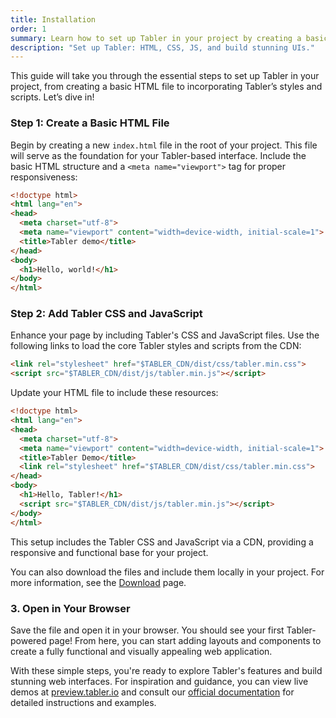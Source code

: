 ```yaml
---
title: Installation
order: 1
summary: Learn how to set up Tabler in your project by creating a basic HTML file, adding Tabler’s CSS and JavaScript, and exploring its powerful components to build responsive and visually stunning web applications.
description: "Set up Tabler: HTML, CSS, JS, and build stunning UIs."
---
```


This guide will take you through the essential steps to set up Tabler in your project, from creating a basic HTML file to incorporating Tabler’s styles and scripts. Let’s dive in!

<div className="steps">

### Step 1: Create a Basic HTML File

Begin by creating a new `index.html` file in the root of your project. This file will serve as the foundation for your Tabler-based interface. Include the basic HTML structure and a `<meta name="viewport">` tag for proper responsiveness:

```html
<!doctype html>
<html lang="en">
<head>
  <meta charset="utf-8">
  <meta name="viewport" content="width=device-width, initial-scale=1">
  <title>Tabler demo</title>
</head>
<body>
  <h1>Hello, world!</h1>
</body>
</html>
```

### Step 2: Add Tabler CSS and JavaScript

Enhance your page by including Tabler's CSS and JavaScript files. Use the following links to load the core Tabler styles and scripts from the CDN:

```html
<link rel="stylesheet" href="$TABLER_CDN/dist/css/tabler.min.css">
<script src="$TABLER_CDN/dist/js/tabler.min.js"></script>
```

Update your HTML file to include these resources:

```html
<!doctype html>
<html lang="en">
<head>
  <meta charset="utf-8">
  <meta name="viewport" content="width=device-width, initial-scale=1">
  <title>Tabler Demo</title>
  <link rel="stylesheet" href="$TABLER_CDN/dist/css/tabler.min.css">
</head>
<body>
  <h1>Hello, Tabler!</h1>
  <script src="$TABLER_CDN/dist/js/tabler.min.js"></script>
</body>
</html>
```

This setup includes the Tabler CSS and JavaScript via a CDN, providing a responsive and functional base for your project.

You can also download the files and include them locally in your project. For more information, see the [Download](/docs/ui/getting-started/download) page.

### 3. Open in Your Browser

Save the file and open it in your browser. You should see your first Tabler-powered page! From here, you can start adding layouts and components to create a fully functional and visually appealing web application.

</div>

With these simple steps, you're ready to explore Tabler's features and build stunning web interfaces. For inspiration and guidance, you can view live demos at [preview.tabler.io](https://preview.tabler.io) and consult our [official documentation](https://tabler.io/docs) for detailed instructions and examples.